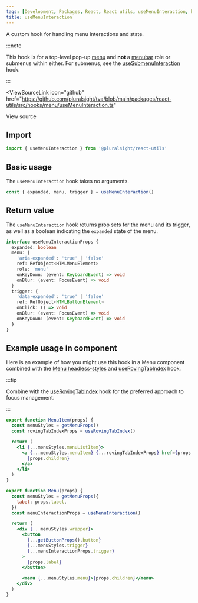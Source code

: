 ```yaml
---
tags: [Development, Packages, React, React utils, useMenuInteraction, hooks]
title: useMenuInteraction
---
```



A custom hook for handling menu interactions and state.

:::note

This hook is for a top-level pop-up [menu](https://developer.mozilla.org/en-US/docs/Web/Accessibility/ARIA/Roles/menu_role) and **not** a [menubar](https://developer.mozilla.org/en-US/docs/Web/Accessibility/ARIA/Roles/menubar_role) role or submenus within either.
For submenus, see the [useSubmenuInteraction](./use-submenu-interaction.mdx) hook.

:::

<ViewSourceLink
  icon="github"
  href="https://github.com/pluralsight/tva/blob/main/packages/react-utils/src/hooks/menu/useMenuInteraction.ts"
>
  View source
</ViewSourceLink>

## Import

```javascript
import { useMenuInteraction } from '@pluralsight/react-utils'
```

## Basic usage

The `useMenuInteraction` hook takes no arguments.

```jsx
const { expanded, menu, trigger } = useMenuInteraction()
```

## Return value

The `useMenuInteraction` hook returns prop sets for the menu and its trigger, as well as a boolean indicating the `expanded` state of the menu.

```typescript
interface useMenuInteractionProps {
  expanded: boolean
  menu: {
    'aria-expanded': 'true' | 'false'
    ref: RefObject<HTMLMenuElement>
    role: 'menu'
    onKeyDown: (event: KeyboardEvent) => void
    onBlur: (event: FocusEvent) => void
  }
  trigger: {
    'data-expanded': 'true' | 'false'
    ref: RefObject<HTMLButtonElement>
    onClick: () => void
    onBlur: (event: FocusEvent) => void
    onKeyDown: (event: KeyboardEvent) => void
  }
}
```

## Example usage in component

Here is an example of how you might use this hook in a Menu component combined with the [Menu headless-styles](../headless-styles/Menu.mdx) and [useRovingTabIndex](./use-roving-tab-index.mdx) hook.

:::tip

Combine with the [useRovingTabIndex](./use-roving-tab-index.mdx) hook for the preferred approach to focus management.

:::

```jsx
export function MenuItem(props) {
  const menuStyles = getMenuProps()
  const rovingTabIndexProps = useRovingTabIndex()

  return (
    <li {...menuStyles.menuListItem}>
      <a {...menuStyles.menuItem} {...rovingTabIndexProps} href={props.href}>
        {props.children}
      </a>
    </li>
  )
}

export function Menu(props) {
  const menuStyles = getMenuProps({
    label: props.label,
  })
  const menuInteractionProps = useMenuInteraction()

  return (
    <div {...menuStyles.wrapper}>
      <button
        {...getButtonProps().button}
        {...menuStyles.trigger}
        {...menuInteractionProps.trigger}
      >
        {props.label}
      </button>

      <menu {...menuStyles.menu}>{props.children}</menu>
    </div>
  )
}
```
